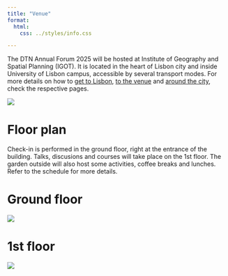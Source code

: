 ```yaml
---
title: "Venue"
format:
  html:
    css: ../styles/info.css

---
```


The DTN Annual Forum 2025 will be hosted at Institute of Geography and Spatial Planning (IGOT). It is located in the heart of Lisbon city and inside University of Lisbon campus, accessible by several transport modes. For more details on how to [get to Lisbon](/info/gettingToLisbon.html), [to the venue](/info/gettingHere.html) and [around the city](/info/gettingAround.html), check the respective pages.

![](https://www.igot.ulisboa.pt/sites/default/files/styles/imagem_banner_grande/public/images/image_focal_point/2022-09/258-9487dbb71c4495cae503c1c2fc4f2c68.png?h=7097b478&itok=jzGbW0-5){.preview-image}

# Floor plan

Check-in is performed in the ground floor, right at the entrance of the building. Talks, discusions and courses will take place on the 1st floor. The garden outside will also host some activities, coffee breaks and lunches. Refer to the schedule for more details.

# Ground floor
![](/images/plant/Floor0.jpg)

# 1st floor
![](/images/plant/Floor1.jpg)
